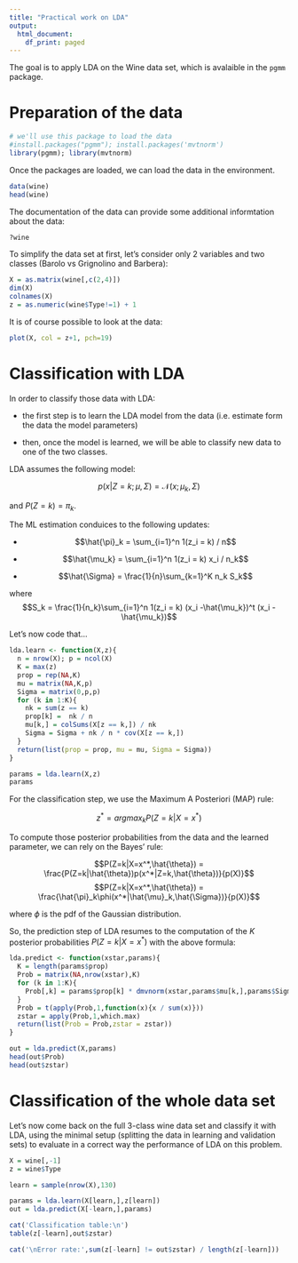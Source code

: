 ```yaml
---
title: "Practical work on LDA"
output:
  html_document:
    df_print: paged
---
```


The goal is to apply LDA on the Wine data set, which is avalaible in the `pgmm` package.

# Preparation of the data

```r
# we'll use this package to load the data
#install.packages("pgmm"); install.packages('mvtnorm') 
library(pgmm); library(mvtnorm)
```

Once the packages are loaded, we can load the data in the environment.

```r
data(wine)
head(wine)
```

The documentation of the data can provide some additional informtation about the data:

```r
?wine
```

To simplify the data set at first, let's consider only 2 variables and two classes (Barolo vs Grignolino and Barbera):

```r
X = as.matrix(wine[,c(2,4)])
dim(X)
colnames(X)
z = as.numeric(wine$Type!=1) + 1
```

It is of course possible to look at the data:

```r
plot(X, col = z+1, pch=19)
```
# Classification with LDA

In order to classify those data with LDA:

- the first step is to learn the LDA model from the data (i.e. estimate form the data the model parameters)

- then, once the model is learned, we will be able to classify new data to one of the two classes.

LDA assumes the following model:

$$p(x|Z=k;\mu,\Sigma) = \mathcal{N}(x;\mu_k,\Sigma)$$

and $P(Z=k) = \pi_k$.

The ML estimation conduices to the following updates:

- $$\hat{\pi}_k = \sum_{i=1}^n 1(z_i = k) / n$$

- $$\hat{\mu_k} =  \sum_{i=1}^n 1(z_i = k) x_i / n_k$$

- $$\hat{\Sigma} = \frac{1}{n}\sum_{k=1}^K n_k S_k$$

where $$S_k = \frac{1}{n_k}\sum_{i=1}^n 1(z_i = k) (x_i -\hat{\mu_k})^t (x_i -\hat{\mu_k})$$

Let's now code that...

```r
lda.learn <- function(X,z){
  n = nrow(X); p = ncol(X)
  K = max(z)
  prop = rep(NA,K)
  mu = matrix(NA,K,p)
  Sigma = matrix(0,p,p)
  for (k in 1:K){
    nk = sum(z == k)
    prop[k] =  nk / n
    mu[k,] = colSums(X[z == k,]) / nk
    Sigma = Sigma + nk / n * cov(X[z == k,])
  }
  return(list(prop = prop, mu = mu, Sigma = Sigma))
}

params = lda.learn(X,z)
params
```
For the classification step, we use the Maximum A Posteriori (MAP) rule:

$$z^* = argmax_k P(Z=k|X=x^*)$$

To compute those posterior probabilities from the data and the learned parameter, we can rely on the Bayes' rule:

$$P(Z=k|X=x^*,\hat{\theta}) = \frac{P(Z=k|\hat{\theta})p(x^*|Z=k,\hat{\theta})}{p(X)}$$
$$P(Z=k|X=x^*,\hat{\theta}) = \frac{\hat{\pi}_k\phi(x^*|\hat{\mu}_k,\hat{\Sigma})}{p(X)}$$

where $\phi$ is the pdf of the Gaussian distribution.

So, the prediction step of LDA resumes to the computation of the $K$ posterior probabilities  $P(Z=k|X=x^*)$ with the above formula:

```r
lda.predict <- function(xstar,params){
  K = length(params$prop)
  Prob = matrix(NA,nrow(xstar),K)
  for (k in 1:K){
    Prob[,k] = params$prop[k] * dmvnorm(xstar,params$mu[k,],params$Sigma)
  }
  Prob = t(apply(Prob,1,function(x){x / sum(x)}))
  zstar = apply(Prob,1,which.max)
  return(list(Prob = Prob,zstar = zstar))
}

out = lda.predict(X,params)
head(out$Prob)
head(out$zstar)
```
# Classification of the whole data set

Let's now come back on the full 3-class wine data set and classify it with LDA, using the minimal setup (splitting the data in learning and validation sets) to evaluate in a correct way the performance of LDA on this problem.

```r
X = wine[,-1]
z = wine$Type

learn = sample(nrow(X),130)

params = lda.learn(X[learn,],z[learn])
out = lda.predict(X[-learn,],params)

cat('Classification table:\n')
table(z[-learn],out$zstar)

cat('\nError rate:',sum(z[-learn] != out$zstar) / length(z[-learn]))
```

